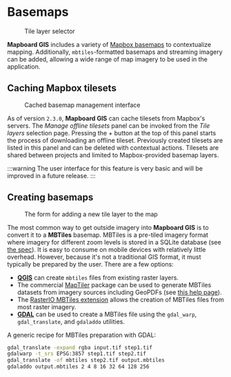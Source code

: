 
# Basemaps

<Figure
  src="/docs/basemaps/tile-layer-selector.png"
  width={250}
  className="right"
>Tile layer selector</Figure>

**Mapboard GIS** includes a variety of [Mapbox basemaps](https://www.mapbox.com/maps)
to contextualize mapping.
Additionally, `mbtiles`-formatted basemaps and streaming imagery can be added,
allowing a wide range of map imagery to be used in the application.

## Caching Mapbox tilesets

<Figure src="/docs/basemaps/offline-tilesets.jpg" width={250} className="right"
>Cached basemap management interface</Figure>

As of version `2.3.0`, **Mapboard GIS** can cache tilesets from Mapbox's servers.
The _Manage offline tilesets_ panel can be invoked from the _Tile layers_ selection
page. Pressing the _+_ button at the top of this panel starts the process of downloading
an offline tileset. Previously created tilesets are listed in this panel and can be deleted
with contextual actions. Tilesets are shared between projects and limited to Mapbox-provided
basemap layers.

:::warning
The user interface for this feature is very basic and will be improved in a future release.
:::

## Creating basemaps

<Figure src="/docs/basemaps/new-tile-layer.png" width={250} className="right"
>The form for adding a new tile layer to the map</Figure>

The most common way to get outside imagery into **Mapboard GIS**
is to convert it to a **MBTiles** basemap.
MBTiles is a pre-tiled imagery format where imagery for different zoom levels is stored in a SQLite
database (see [the spec](https://github.com/mapbox/mbtiles-spec/blob/master/1.3/spec.md)).
It is easy to consume on mobile devices with relatively little overhead. However, because
it's not a traditional GIS format, it must typically be
prepared by the user. There are a few options:

- [**QGIS**](https://docs.qgis.org/3.16/en/docs/user_manual/managing_data_source/create_layers.html?highlight=mbtiles#creating-new-layers-from-an-existing-layer)
  can create `mbtiles` files from existing raster layers.
- The commercial [MapTiler](https://www.maptiler.com/s) package can be used to generate MBTiles
  datasets from imagery sources including GeoPDFs (see [this help page](https://support.maptiler.com/i62-geospatial-pdf)).
- The [RasterIO MBTiles extension](https://github.com/mapbox/rio-mbtiles) allows the creation of
  MBTiles files from most raster imagery.
- [**GDAL**](https://gdal.org/drivers/raster/mbtiles.html) can be used to create a MBTiles file using the
  `gdal_warp`, `gdal_translate`, and `gdaladdo` utilities.

A generic recipe for MBTiles preparation with GDAL:

```sh
gdal_translate -expand rgba input.tif step1.tif
gdalwarp -t_srs EPSG:3857 step1.tif step2.tif
gdal_translate -of mbtiles step2.tif output.mbtiles
gdaladdo output.mbtiles 2 4 8 16 32 64 128 256
```

